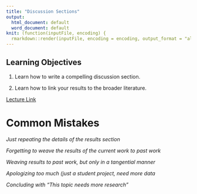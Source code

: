 ```yaml
---
title: "Discussion Sections"
output:
  html_document: default
  word_document: default
knit: (function(inputFile, encoding) {
  rmarkdown::render(inputFile, encoding = encoding, output_format = "all") })
---
```


## Learning Objectives

1) Learn how to write a compelling discussion section.

2) Learn how to link your results to the broader literature.

[Lecture Link](https://docs.google.com/presentation/d/1C2-ts5urdL1U4jPx50AnsKoRi0maP3ccYQp4PaHDdUA/edit?usp=sharing)


# Common Mistakes

*Just repeating the details of the results section*

*Forgetting to weave the results of the current work to past work*

*Weaving results to past work, but only in a tangential manner*

*Apologizing too much (just a student project, need more data*

*Concluding with "This topic needs more research"*
